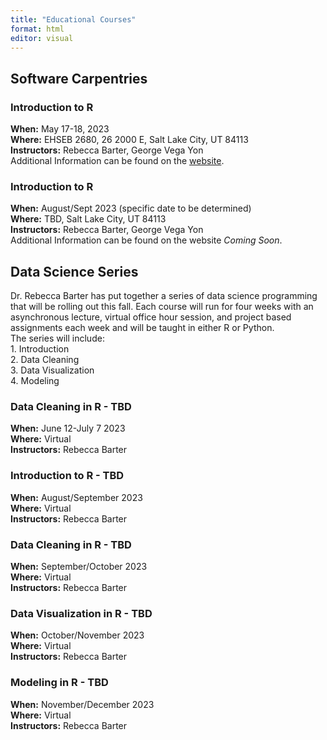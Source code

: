 ```yaml
---
title: "Educational Courses"
format: html
editor: visual
---
```

## Software Carpentries
### Introduction to R
**When:** May 17-18, 2023  
**Where:** EHSEB 2680, 26 2000 E, Salt Lake City, UT 84113  
**Instructors:** Rebecca Barter, George Vega Yon  
Additional Information can be found on the [website](https://uofudelphi.github.io/2023-05-17-Intro_R/).

### Introduction to R
**When:** August/Sept 2023 (specific date to be determined)  
**Where:** TBD, Salt Lake City, UT 84113  
**Instructors:** Rebecca Barter, George Vega Yon  
Additional Information can be found on the website *Coming Soon*.

## Data Science Series
Dr. Rebecca Barter has put together a series of data science programming that will be rolling out this fall. Each course will run for four weeks with an asynchronous lecture, virtual office hour session, and project based assignments each week and will be taught in either R or Python.  
The series will include:  
  1. Introduction  
  2. Data Cleaning  
  3. Data Visualization  
  4. Modeling  

### Data Cleaning in R - TBD
**When:** June 12-July 7 2023  
**Where:** Virtual  
**Instructors:** Rebecca Barter

### Introduction to R - TBD
**When:** August/September 2023  
**Where:** Virtual  
**Instructors:** Rebecca Barter

### Data Cleaning in R - TBD
**When:** September/October 2023  
**Where:** Virtual  
**Instructors:** Rebecca Barter

### Data Visualization in R - TBD
**When:** October/November 2023  
**Where:** Virtual  
**Instructors:** Rebecca Barter

### Modeling in R - TBD
**When:** November/December 2023  
**Where:** Virtual  
**Instructors:** Rebecca Barter